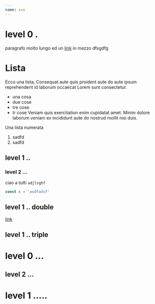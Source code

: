```yaml
---
name: xxx
---
```



<TableOfContents />

# level 0 .

paragrafo molto lungo ed un [link]() in mezzo dfsgdfg

<Playground iframe>
    <div style={{ width: 90, height: 90, background: 'blue' }} />
</Playground>

# Lista

Ecco una lista, Consequat aute quis proident aute do aute ipsum reprehenderit id laborum occaecat Lorem sunt consectetur.

-   una cosa
-   due cose
-   tre cose
-   tr cose Veniam quis exercitation enim cupidatat amet. Minim dolore laborum veniam ex incididunt aute do nostrud mollit nisi duis.

Una lista numerata

1. sadfd
2. sadfd

## level 1 ..

### level 2 ...

ciao a tutti `adjlsghf`

```js
const c = 'asdfadsf'
```

## level 1 .. double

[link]()

## level 1 .. triple

# level 0 ...

## level 2 ...

# level 1 .....
